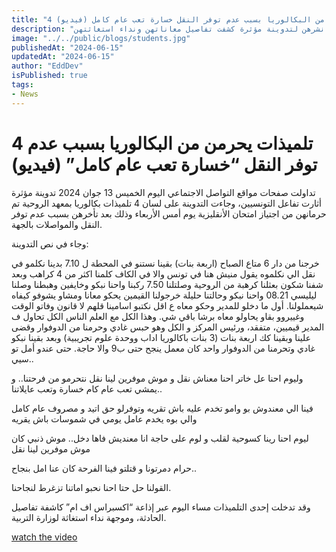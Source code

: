 ```yaml
---
title: "4 تلميذات يحرمن من البكالوريا بسبب عدم توفر النقل خسارة تعب عام كامل (فيديو)"
description: "حرمت 4 تلميذات من اجتياز امتحان البكالوريا بسبب تأخرهن الناتج عن نقص وسائل النقل، مما أثار جدلاً واسعاً في تونس بعد نشرهن لتدوينة مؤثرة كشفت تفاصيل معاناتهن ونداء استغاثتهن."
image: "../../public/blogs/students.jpg"
publishedAt: "2024-06-15"
updatedAt: "2024-06-15"
author: "EddDev"
isPublished: true
tags:
- News
---
```


# 4 تلميذات يحرمن من البكالوريا بسبب عدم توفر النقل “خسارة تعب عام كامل” (فيديو)

تداولت صفحات مواقع التواصل الاجتماعي اليوم الخميس 13 جوان 2024 تدوينة مؤثرة أثارت تفاعل التونسيين، وجاءت التدوينة على لسان 4 تلميذات بكالوريا بمعهد الروحية تم حرمانهن من اجتياز امتحان الأنقليزية يوم أمس الأربعاء وذلك بعد تأخرهن بسبب عدم توفر النقل والمواصلات بالجهة.

وجاء في نص التدوينة:

 خرجنا من دار 6 متاع الصباح (اربعة بنات) بقينا نستنو في المحطة ل 7.10 بدينا نكلمو في نقل الي نكلموه يقول منيش هنا في تونس والا في الكاف كلمنا اكثر من 4 كراهب وبعد شفنا شكون بعثلنا كرهبة من الروحية وصلتلنا 7.50 ركبنا واحنا نبكو وخايفين وهبطنا وصلنا ليليسي 08.21 واحنا نبكو وحالتنا حليلة خرجولنا القيمين يحكو معانا ومشاو يشوفو كيفاه شيعملولنا. أول ما دخلو للمدير وحكو معاه ع اقل نكتبو اسامينا قلهم لا قانون وفاتو الوقت وغييروو بقاو يحاولو معاه برشا باقي شي. وهذا الكل مع العلم الناس الكل تحاول ف المدير قيميين، متفقد، ورئيس المركز و الكل وهو حبس غادي وحرمنا من الدوفوار وقضى علينا وبقينا كك اربعة بنات (3 بنات باكالوريا اداب ووحدة علوم تجريبية) وبعد بقينا نبكو غادي وتحرمنا من الدوفوار واحد كان معمل ينجح حتى ب9 والا حاجة. حتى عندو أمل تو سيي..

 وليوم احنا عل خاتر احنا معناش نقل و موش موفرين لينا نقل نتحرمو من فرحتنا.. و يمشي تعب عام كام خسارة وتعب عايلاتنا..

 فينا الي معندوش بو وامو تخدم عليه باش تقريه وتوفرلو حق اتيد و مصروف عام كامل والي بوه يخدم عامل يومي في شموسات باش يقريه

ليوم احنا رينا كسوحية لقلب و لوم على حاجة انا معنديش فاها دخل.. موش ذنبي كان موش موفرين لينا نقل

 حرام دمرتونا و قتلتو فينا الفرحة كان عنا امل بنجاح..

 القولنا حل حتا احنا نحبو اماتنا تزغرط لنجاحنا.

وقد تدخلت إحدى التلميذات مساء اليوم عبر إذاعة “اكسبراس اف ام” كاشفة تفاصيل الحادثة، وموجهة نداء استغاثة لوزارة التربية.

[watch the video](https://koooraleague.com/39613/)